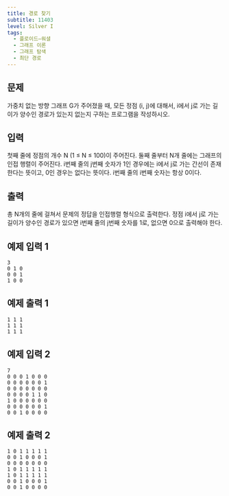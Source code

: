 ```yaml
---
title: 경로 찾기
subtitle: 11403
level: Silver I
tags:
  - 플로이드–워셜
  - 그래프 이론
  - 그래프 탐색
  - 최단 경로
---
```


## 문제

가중치 없는 방향 그래프 G가 주어졌을 때, 모든 정점 (i, j)에 대해서, i에서 j로 가는 길이가 양수인 경로가 있는지 없는지 구하는 프로그램을 작성하시오.

## 입력

첫째 줄에 정점의 개수 N (1 ≤ N ≤ 100)이 주어진다. 둘째 줄부터 N개 줄에는 그래프의 인접 행렬이 주어진다. i번째 줄의 j번째 숫자가 1인 경우에는 i에서 j로 가는 간선이 존재한다는 뜻이고, 0인 경우는 없다는 뜻이다. i번째 줄의 i번째 숫자는 항상 0이다.

## 출력

총 N개의 줄에 걸쳐서 문제의 정답을 인접행렬 형식으로 출력한다. 정점 i에서 j로 가는 길이가 양수인 경로가 있으면 i번째 줄의 j번째 숫자를 1로, 없으면 0으로 출력해야 한다.

## 예제 입력 1

```
3
0 1 0
0 0 1
1 0 0
```

## 예제 출력 1

```
1 1 1
1 1 1
1 1 1
```

## 예제 입력 2

```
7
0 0 0 1 0 0 0
0 0 0 0 0 0 1
0 0 0 0 0 0 0
0 0 0 0 1 1 0
1 0 0 0 0 0 0
0 0 0 0 0 0 1
0 0 1 0 0 0 0
```

## 예제 출력 2

```
1 0 1 1 1 1 1
0 0 1 0 0 0 1
0 0 0 0 0 0 0
1 0 1 1 1 1 1
1 0 1 1 1 1 1
0 0 1 0 0 0 1
0 0 1 0 0 0 0
```
